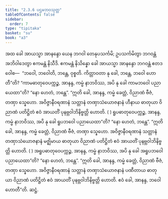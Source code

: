 ```yaml
---
title: "2.3.6 ပဌမဘဝသုတ္တ"
tableOfContents: false
sidebar:
  order: 7
type: "tipitaka"
basket: "su"
book: "a3"
---
```



<DynamicBreadcrumb />

<Division number="77" book="a3">

<Paragraph number="690" book="a3">
အထ ခေါ အာယသ္မာ အာနန္ဒော ယေန ဘဂဝါ တေနုပသင်္ကမိ; ဥပသင်္ကမိတွာ ဘဂဝန္တံ အဘိဝါဒေတွာ ဧကမန္တံ နိသီဒိ. ဧကမန္တံ နိသိန္နော ခေါ အာယသ္မာ အာနန္ဒော ဘဂဝန္တံ ဧတဒဝေါစ—  “ဘဝေါ, ဘဝေါတိ, ဘန္တေ, ဝုစ္စတိ. ကိတ္တာဝတာ နု ခေါ, ဘန္တေ, ဘဝေါ ဟောတီ”တိ?
</Paragraph>

<Paragraph number="691" book="a3">
“ကာမဓာတုဝေပက္ကဉ္စ, အာနန္ဒ, ကမ္မံ နာဘဝိဿ, အပိ နု ခေါ ကာမဘဝေါ ပညာယေထာ”တိ? “နော ဟေတံ, ဘန္တေ”. “ဣတိ ခေါ, အာနန္ဒ, ကမ္မံ ခေတ္တံ, ဝိညာဏံ ဗီဇံ, တဏှာ သ္နေဟော. အဝိဇ္ဇာနီဝရဏာနံ သတ္တာနံ တဏှာသံယောဇနာနံ ဟီနာယ ဓာတုယာ ဝိညာဏံ ပတိဋ္ဌိတံ ဧဝံ အာယတိံ ပုနဗ္ဘဝါဘိနိဗ္ဗတ္တိ ဟောတိ. ( )
</Paragraph>

<Paragraph number="692" book="a3">
ရူပဓာတုဝေပက္ကဉ္စ, အာနန္ဒ, ကမ္မံ နာဘဝိဿ, အပိ နု ခေါ ရူပဘဝေါ ပညာယေထာ”တိ? “နော ဟေတံ, ဘန္တေ”. “ဣတိ ခေါ, အာနန္ဒ, ကမ္မံ ခေတ္တံ, ဝိညာဏံ ဗီဇံ, တဏှာ သ္နေဟော. အဝိဇ္ဇာနီဝရဏာနံ သတ္တာနံ တဏှာသံယောဇနာနံ မဇ္ဈိမာယ ဓာတုယာ ဝိညာဏံ ပတိဋ္ဌိတံ ဧဝံ အာယတိံ ပုနဗ္ဘဝါဘိနိဗ္ဗတ္တိ ဟောတိ. ( )
</Paragraph>

<Paragraph number="693" book="a3">
အရူပဓာတုဝေပက္ကဉ္စ, အာနန္ဒ, ကမ္မံ နာဘဝိဿ, အပိ နု ခေါ အရူပဘဝေါ ပညာယေထာ”တိ? “နော ဟေတံ, ဘန္တေ”. “ဣတိ ခေါ, အာနန္ဒ, ကမ္မံ ခေတ္တံ, ဝိညာဏံ ဗီဇံ, တဏှာ သ္နေဟော. အဝိဇ္ဇာနီဝရဏာနံ သတ္တာနံ တဏှာသံယောဇနာနံ ပဏီတာယ ဓာတုယာ ဝိညာဏံ ပတိဋ္ဌိတံ ဧဝံ အာယတိံ ပုနဗ္ဘဝါဘိနိဗ္ဗတ္တိ ဟောတိ. ဧဝံ ခေါ, အာနန္ဒ, ဘဝေါ ဟောတီ”တိ.

</Paragraph>
</Division>

<Paragraph number="694" type="center" book="a3">
ဆဋ္ဌံ.
</Paragraph>